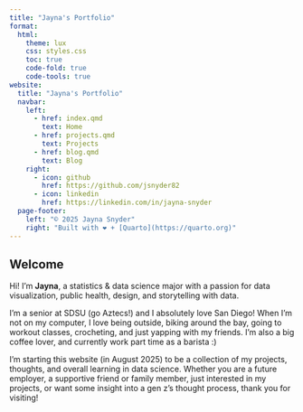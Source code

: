 ```yaml
---
title: "Jayna's Portfolio"
format:
  html:
    theme: lux
    css: styles.css
    toc: true
    code-fold: true
    code-tools: true
website:
  title: "Jayna's Portfolio"
  navbar:
    left:
      - href: index.qmd
        text: Home
      - href: projects.qmd
        text: Projects
      - href: blog.qmd
        text: Blog
    right:
      - icon: github
        href: https://github.com/jsnyder82
      - icon: linkedin
        href: https://linkedin.com/in/jayna-snyder
  page-footer:
    left: "© 2025 Jayna Snyder"
    right: "Built with ❤ + [Quarto](https://quarto.org)"
---
```



## Welcome

Hi! I'm **Jayna**, a statistics & data science major with a passion for data visualization, public health, design, and storytelling with data.

I'm a senior at SDSU (go Aztecs!) and I absolutely love San Diego! When I'm not on my computer, I love being outside, biking around the bay, going to workout classes, crocheting, and just yapping with my friends. I'm also a big coffee lover, and currently work part time as a barista :) 

I'm starting this website (in August 2025) to be a collection of my projects, thoughts, and overall learning in data science. Whether you are a future employer, a supportive friend or family member, just interested in my projects, or want some insight into a gen z's thought process, thank you for visiting!






